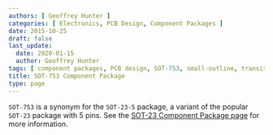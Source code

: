 ```yaml
---
authors: [ Geoffrey Hunter ]
categories: [ Electronics, PCB Design, Component Packages ]
date: 2015-10-25
draft: false
last_update:
  date: 2020-01-15
  author: Geoffrey Hunter
tags: [ component packages, PCB design, SOT-753, small-outline, transistor, SOT-753, SOT-23, SOT-23-5, variant ]
title: SOT-753 Component Package
type: page
---
```


`SOT-753` is a synonym for the `SOT-23-5` package, a variant of the popular `SOT-23` package with 5 pins. See the [SOT-23 Component Package page](../sot-23-component-package) for more information.
